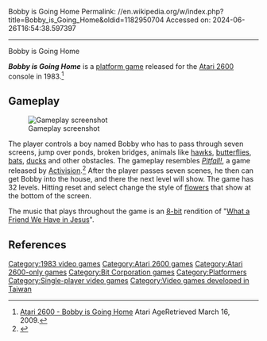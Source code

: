 Bobby is Going Home
Permalink: //en.wikipedia.org/w/index.php?title=Bobby_is_Going_Home&oldid=1182950704
Accessed on: 2024-06-26T16:54:38.597397



------
Bobby is Going Home
{{Short description|1983 video game}}
{{Infobox video game
|title = Bobby is Going Home
|image = Bobby is Going Home cover.png
|caption = 
|developer = [[Bit Corporation]]
|publisher = Bit Corporation (US/EU)<br/>CCE ([[Brazil]])
|designer = 
|released = {{vgrelease|EU|1983<ref>[http://www.gamefaqs.com/console/a2600/data/584591.html "Atari 2600 - Bobby is Going Home] GameFAQs Retrieved on July 3rd, 2009).</ref>}}{{vgrelease|US|1983<ref>[http://www.atarimania.com/game-atari-2600-vcs-bobby-is-going-home_18790.html "Atari 2600 - Bobby is Going Home (U.S. Version of the Game)" Serial: PG206] Atarimania.</ref>}}{{vgrelease|BR|1983<ref>[http://www.atarimania.com/game-atari-2600-vcs-bobby-is-going-home_18790.html "Atari 2600 - Bobby is Going Home (CCE Release)" Serial: C-803] Atarimania.</ref>}}
|genre = [[Platform game|Platform]]
|modes = [[Single-player video game|Single-player]]
|platforms = [[Atari 2600]]
|alt = 
}}

'''''Bobby is Going Home''''' is a [[platform game]] released for the [[Atari 2600]] console in 1983.<ref>[http://www.atariage.com/software_page.html?SoftwareLabelID=1963 Atari 2600 - Bobby is Going Home] Atari AgeRetrieved March 16, 2009.</ref>

==Gameplay==
[[Image:Boobyisgoing.png|thumb|left|Gameplay screenshot]]

The player controls a boy named Bobby who has to pass through seven screens, jump over ponds, broken bridges, animals like [[hawk]]s, [[butterfly|butterflies]], [[bat]]s, [[duck]]s and other obstacles. The gameplay resembles ''[[Pitfall!]]'', a game released by [[Activision]].<ref>{{cite web |title=Bobby Geht Heim Review for Atari 2600: - GameFAQs |url=https://gamefaqs.gamespot.com/atari2600/584591-bobby-geht-heim/reviews/167398 |website=gamefaqs.gamespot.com}}</ref> After the player passes seven scenes, he then can get Bobby into the house, and there the next level will show. The game has 32 levels. Hitting reset and select change the style of [[flower]]s that show at the bottom of the screen.

The music that plays throughout the game is an [[8-bit]] rendition of "[[What a Friend We Have in Jesus]]".

==References==
{{Reflist}}

[[Category:1983 video games]]
[[Category:Atari 2600 games]]
[[Category:Atari 2600-only games]]
[[Category:Bit Corporation games]]
[[Category:Platformers]]
[[Category:Single-player video games]]
[[Category:Video games developed in Taiwan]]


{{Atari-console-stub}}
{{Platform-videogame-stub}}
